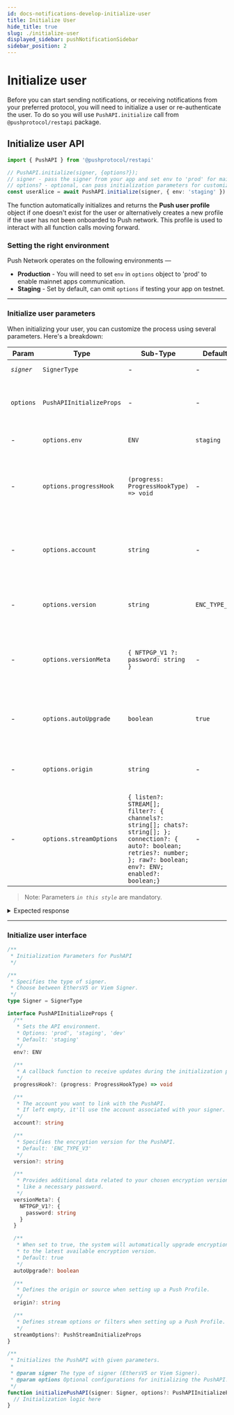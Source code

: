 ```yaml
---
id: docs-notifications-develop-initialize-user
title: Initialize User
hide_title: true
slug: ./initialize-user
displayed_sidebar: pushNotificationSidebar
sidebar_position: 2
---
```


# Initialize user

Before you can start sending notifications, or receiving notifications from your preferred protocol, you will need to initialize a user or re-authenticate the user. To do so you will use `PushAPI.initialize` call from `@pushprotocol/restapi` package.

<head>
  <title>Initialize User | Push Notifcation | Push Documentation</title>
</head>


## Initialize user API

<Tabs className="codetabs" groupId="code-examples">
  <TabItem value="js" attributes={{className: "codetab js"}} default>

```typescript
import { PushAPI } from '@pushprotocol/restapi'

// PushAPI.initialize(signer, {options?});
// signer - pass the signer from your app and set env to 'prod' for mainnet app
// options? - optional, can pass initialization parameters for customization
const userAlice = await PushAPI.initialize(signer, { env: 'staging' })
```

  </TabItem>
</Tabs>

The function automatically initializes and returns the **Push user profile** object if one doesn't exist for the user or alternatively creates a new profile if the user has not been onboarded to Push network. This profile is used to interact with all function calls moving forward.

### Setting the right environment

Push Network operates on the following environments —

- **Production** - You will need to set `env` in `options` object to 'prod' to enable mainnet apps communication.
- **Staging** - Set by default, can omit `options` if testing your app on testnet.

---

### Initialize user parameters

When initializing your user, you can customize the process using several parameters. Here's a breakdown:

| Param      | Type                     | Sub-Type                                                                                                                                                                      | Default       | Remarks                                                                                              |
| ---------- | ------------------------ | ----------------------------------------------------------------------------------------------------------------------------------------------------------------------------- | ------------- | ---------------------------------------------------------------------------------------------------- |
| _`signer`_ | `SignerType`             | -                                                                                                                                                                             | -             | EthersV5 or Viem Signer                                                                              |
| `options`  | `PushAPIInitializeProps` | -                                                                                                                                                                             | -             | Optional configuration properties for initializing the PushAPI.                                      |
| -          | `options.env`            | `ENV`                                                                                                                                                                         | `staging`     | API env - 'prod' or 'staging'                                                                        |
| -          | `options.progressHook`   | `(progress: ProgressHookType) => void`                                                                                                                                        | -             | A callback function to receive progress updates during initialization.                               |
| -          | `options.account`        | `string`                                                                                                                                                                      | -             | The account to associate with the PushAPI. If not provided, it is derived from signer.               |
| -          | `options.version`        | `string`                                                                                                                                                                      | `ENC_TYPE_V3` | The [encryption version](/docs/chat/concepts/encryption-version-in-push-chat) to use for the PushAPI |
| -          | `options.versionMeta`    | `{ NFTPGP_V1 ?: password: string }`                                                                                                                                           | -             | Metadata related to the encryption version, including a password if needed.                          |
| -          | `options.autoUpgrade`    | `boolean`                                                                                                                                                                     | `true`        | If `true`, upgrades encryption keys to latest encryption version                                     |
| -          | `options.origin`         | `string`                                                                                                                                                                      | -             | Specify origin or source while creating a Push Profile                                               |
| -          | `options.streamOptions`  | `{ listen?: STREAM[]; filter?: { channels?: string[]; chats?: string[]; }; connection?: { auto?: boolean; retries?: number; }; raw?: boolean; env?: ENV; enabled?: boolean;}` | -             | Specify steam options and filters while creating a Push Profile                                      |

> Note: Parameters _`in this style`_ are mandatory.

<details>
  <summary>Expected response</summary>
  200 OK
</details>

---

### Initialize user interface

```typescript
/**
 * Initialization Parameters for PushAPI
 */

/**
 * Specifies the type of signer.
 * Choose between EthersV5 or Viem Signer.
 */
type Signer = SignerType

interface PushAPIInitializeProps {
  /**
   * Sets the API environment.
   * Options: 'prod', 'staging', 'dev'
   * Default: 'staging'
   */
  env?: ENV

  /**
   * A callback function to receive updates during the initialization process.
   */
  progressHook?: (progress: ProgressHookType) => void

  /**
   * The account you want to link with the PushAPI.
   * If left empty, it'll use the account associated with your signer.
   */
  account?: string

  /**
   * Specifies the encryption version for the PushAPI.
   * Default: 'ENC_TYPE_V3'
   */
  version?: string

  /**
   * Provides additional data related to your chosen encryption version,
   * like a necessary password.
   */
  versionMeta?: {
    NFTPGP_V1?: {
      password: string
    }
  }

  /**
   * When set to true, the system will automatically upgrade encryption keys
   * to the latest available encryption version.
   * Default: true
   */
  autoUpgrade?: boolean

  /**
   * Defines the origin or source when setting up a Push Profile.
   */
  origin?: string

  /**
   * Defines stream options or filters when setting up a Push Profile.
   */
  streamOptions?: PushStreamInitializeProps
}

/**
 * Initializes the PushAPI with given parameters.
 *
 * @param signer The type of signer (EthersV5 or Viem Signer).
 * @param options Optional configurations for initializing the PushAPI.
 */
function initializePushAPI(signer: Signer, options?: PushAPIInitializeProps) {
  // Initialization logic here
}
```
